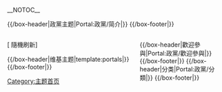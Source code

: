 <!-- 這個主題使用這個語法建立： subst:box portal skeleton| topic={{{topic}}}|  -->
__NOTOC__
<div align="center">
{{browsebar}}
</div>


{{/box-header|政黨主题|Portal:政黨/简介|}}
{{Portal:政黨/简介}}
{{/box-footer|}}

<div style="float:left; width:60%;"> <!-- This width add to the the margin below to equal 100%-->
[{{fullurl:Portal:政黨|action=purge}} 隨機刷新]
{{Random portal component|max=2|header=特色條目|footer=更多特色條目…|subpage=特色條目}}

{{Random portal component|max=8|header=特色圖片|footer=更多特色圖片…|subpage=特色圖片}}


</div>

<div style="float:right; width:39%"> <!-- This margin should be right of the above -->


{{/box-header|歡迎參與|Portal:政黨/歡迎參與|}}
{{Portal:政黨/歡迎參與}}
{{/box-footer|}}
{{Random portal component|max=1|header=你知道嗎|footer=更多問題…|subpage=你知道嗎}}
{{/box-header|分类|Portal:政黨/分類|}}
{{Portal:政黨/分類}}
{{/box-footer|}}

</div>


{{/box-header|维基主题|template:portals|}}
{{portals}}
{{/box-footer|}}


[[Category:主题首页|Category:主题首页]]